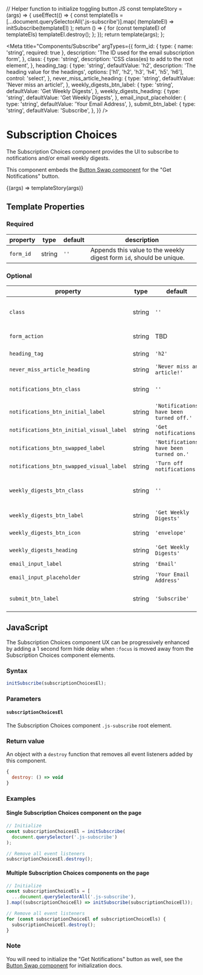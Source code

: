 // Helper function to initialize toggling button JS
const templateStory = (args) => {
  useEffect(() => {
    const templateEls = [...document.querySelectorAll('.js-subscribe')].map(
      (templateEl) => initSubscribe(templateEl)
    );
    return () => {
      for (const templateEl of templateEls) templateEl.destroy();
    };
  });
  return template(args);
};

<Meta
  title="Components/Subscribe"
  argTypes={{
    form_id: {
      type: { name: 'string', required: true },
      description: 'The ID used for the email subscription form',
    },
    class: {
      type: 'string',
      description: 'CSS class(es) to add to the root element',
    },
    heading_tag: {
      type: 'string',
      defaultValue: 'h2',
      description: 'The heading value for the headings',
      options: ['h1', 'h2', 'h3', 'h4', 'h5', 'h6'],
      control: 'select',
    },
    never_miss_article_heading: {
      type: 'string',
      defaultValue: 'Never miss an article!',
    },
    weekly_digests_btn_label: {
      type: 'string',
      defaultValue: 'Get Weekly Digests',
    },
    weekly_digests_heading: {
      type: 'string',
      defaultValue: 'Get Weekly Digests',
    },
    email_input_placeholder: {
      type: 'string',
      defaultValue: 'Your Email Address',
    },
    submit_btn_label: {
      type: 'string',
      defaultValue: 'Subscribe',
    },
  }}
/>

# Subscription Choices

The Subscription Choices component provides the UI to subscribe to notifications and/or email weekly digests.

This component embeds the [Button Swap component](?path=/docs/components-button-swap--default-story) for the "Get Notifications" button.

<Canvas>
  <Story
    inline={false}
    name="Default"
    args={{
      form_id: 'example-demo',
    }}
    parameters={{
      docs: {
        source: {
          code: makeTwigInclude(
            '@cloudfour/components/subscribe/subscribe.twig',
            {
              form_id: 'example-demo',
            }
          ),
        },
      },
    }}
  >
    {(args) => templateStory(args)}
  </Story>
</Canvas>

## Template Properties

### Required

| property  | type   | default | description                                                          |
| --------- | ------ | ------- | -------------------------------------------------------------------- |
| `form_id` | string | `''`    | Appends this value to the weekly digest form `id`, should be unique. |

### Optional

| property                                 | type   | default                                 | description                                                                                                     |
| ---------------------------------------- | ------ | --------------------------------------- | --------------------------------------------------------------------------------------------------------------- |
| `class`                                  | string | `''`                                    | Appends a CSS class(es) to the root `.c-subscribe` element.                                                     |
| `form_action`                            | string | TBD                                     | The subscription form `action` value                                                                            |
| `heading_tag`                            | string | `'h2'`                                  | The heading value (`h1`-`h6`)                                                                                   |
| `never_miss_article_heading`             | string | `'Never miss an article!'`              | The default heading                                                                                             |
| `notifications_btn_class`                | string | `''`                                    | Appends a CSS class(es) to the "Get notifications" button                                                       |
| `notifications_btn_initial_label`        | string | `'Notifications have been turned off.'` | See [Button Swap `initial_label`](?path=/docs/components-button-swap--default-story#template-properties)        |
| `notifications_btn_initial_visual_label` | string | `'Get notifications'`                   | See [Button Swap `initial_visual_label`](?path=/docs/components-button-swap--default-story#template-properties) |
| `notifications_btn_swapped_label`        | string | `'Notifications have been turned on.'`  | See [Button Swap `swapped_label`](?path=/docs/components-button-swap--default-story#template-properties)        |
| `notifications_btn_swapped_visual_label` | string | `'Turn off notifications'`              | See [Button Swap `swapped_visual_label`](?path=/docs/components-button-swap--default-story#template-properties) |
| `weekly_digests_btn_class`               | string | `''`                                    | Appends a CSS class(es) to the "Weekly Digests" button                                                          |
| `weekly_digests_btn_label`               | string | `'Get Weekly Digests'`                  | The "Weekly Digests" button label                                                                               |
| `weekly_digests_btn_icon`                | string | `'envelope' `                           | The "Weekly Digests" button [icon](?path=/docs/design-icons--page)                                              |
| `weekly_digests_heading`                 | string | `'Get Weekly Digests'`                  | The subscription form heading                                                                                   |
| `email_input_label`                      | string | `'Email'`                               | The email input label                                                                                           |
| `email_input_placeholder`                | string | `'Your Email Address'`                  | The email input placeholder text                                                                                |
| `submit_btn_label`                       | string | `'Subscribe'`                           | The subscription form submit button label                                                                       |

## JavaScript

The Subscription Choices component UX can be progressively enhanced by adding
a 1 second form hide delay when `:focus` is moved away from the Subscription
Choices component elements.

### Syntax

```js
initSubscribe(subscriptionChoicesEl);
```

### Parameters

#### `subscriptionChoicesEl`

The Subscription Choices component `.js-subscribe` root element.

### Return value

An object with a `destroy` function that removes all event listeners added by this component.

```js
{
  destroy: () => void
}
```

### Examples

#### Single Subscription Choices component on the page

```js
// Initialize
const subscriptionChoicesEl = initSubscribe(
  document.querySelector('.js-subscribe')
);

// Remove all event listeners
subscriptionChoicesEl.destroy();
```

#### Multiple Subscription Choices components on the page

```js
// Initialize
const subscriptionChoiceEls = [
  ...document.querySelectorAll('.js-subscribe'),
].map((subscriptionChoiceEl) => initSubscribe(subscriptionChoiceEl));

// Remove all event listeners
for (const subscriptionChoiceEl of subscriptionChoiceEls) {
  subscriptionChoiceEl.destroy();
}
```

### Note

You will need to initialize the "Get Notifications" button as well, see the
[Button Swap component](?path=/docs/components-button-swap--default-story#javascript)
for initialization docs.
